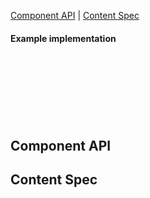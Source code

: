 

<Meta of={IconStories} />

<Title>Icon</Title>

[Component API](#ComponentAPI) | [Content Spec](#ContentSpec)

<Canvas of={IconStories.Icon} sourceState="none"/>

#### Example implementation
```jsx
import { ChevronUp } from '@livechat/design-system-icons/react/tabler';

<Icon
  source={ChevronUp}
  size="medium"
  kind="primary"
/>
```

## Component API <a id="ComponentAPI" />
<ArgsTable />

## Content Spec <a id="ContentSpec" />
<Figma showLink height="100%" url="https://www.figma.com/file/9FDwjR8lYvincseDkKypC4/Component-Documentations?type=design&node-id=641-38581&mode=dev" />
